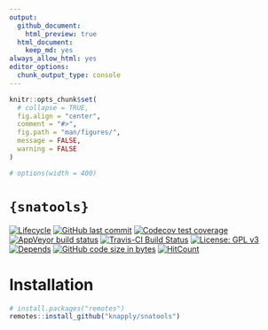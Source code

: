 ```yaml
---
output:
  github_document:
    html_preview: true
  html_document:
    keep_md: yes
always_allow_html: yes
editor_options: 
  chunk_output_type: console
---
```


<!-- README.Rmd generates README.md. -->

```r
knitr::opts_chunk$set(
  # collapse = TRUE,
  fig.align = "center",
  comment = "#>",
  fig.path = "man/figures/",
  message = FALSE,
  warning = FALSE
)

# options(width = 400)
```


# `{snatools}`

<!-- badges: start -->
[![Lifecycle](https://img.shields.io/badge/lifecycle-experimental-orange.svg)](https://www.tidyverse.org/lifecycle/#experimental)
[![GitHub last commit](https://img.shields.io/github/last-commit/knapply/snatools.svg)](https://github.com/knapply/snatools/commits/master)
[![Codecov test coverage](https://codecov.io/gh/knapply/snatools/branch/master/graph/badge.svg)](https://codecov.io/gh/knapply/snatools?branch=master)
[![AppVeyor build status](https://ci.appveyor.com/api/projects/status/github/knapply/snatools?branch=master&svg=true)](https://ci.appveyor.com/project/knapply/snatools)
[![Travis-CI Build Status](https://travis-ci.org/knapply/snatools.svg?branch=master)](https://travis-ci.org/knapply/snatools)
[![License: GPL v3](https://img.shields.io/badge/License-GPLv3-blue.svg)](https://www.gnu.org/licenses/gpl-3.0)
[![Depends](https://img.shields.io/badge/Depends-GNU_R>=3.4-blue.svg)](https://www.r-project.org/)
[![GitHub code size in bytes](https://img.shields.io/github/languages/code-size/knapply/snatools.svg)](https://github.com/knapply/snatools)
[![HitCount](http://hits.dwyl.io/knapply/snatools.svg)](http://hits.dwyl.io/knapply/snatools)
<!-- badges: end -->



# Installation

```r
# install.packages("remotes")
remotes::install_github("knapply/snatools")
```
